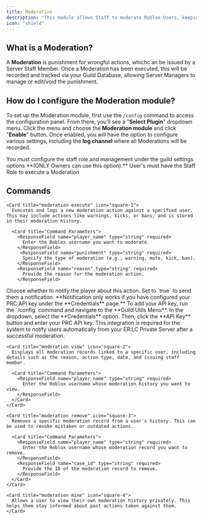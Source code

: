 ```yaml
---
title: Moderation
description: "This module allows Staff to moderate Roblox-Users, keeping track of their punishments."
icon: "shield"
---
```

## What is a Moderation?
A **Moderation** is punishment for wrongful actions, whichc an be issued by a Server Staff Member. Once a Moderation has been executed, this will be recorded and tracked via your Guild Database, allowing Server Managers to manage or edit/void the punishment. 

## How do I configure the Moderation module?
To set up the Moderation module, first use the `/config` command to access the configuration panel. From there, you’ll see a "**Select Plugin**" dropdown menu. Click the menu and choose the **Moderation module** and click "**Enable**" button. Once enabled, you will have the option to configure various settings, including the **log channel** where all Moderations will be recorded.

<Note>
You must configure the staff role and management under the guild settings options **(ONLY Owners can use this option).**
</Note>

<Warning>
User's must have the Staff Role to execute a Moderation
</Warning>

## Commands
<Card title="Moderation Commands">
  <CardGroup cols={1}>

    <Card title="moderation execute" icon="square-1">
      Executes and logs a new moderation action against a specified user. This may include actions like warnings, kicks, or bans, and is stored in their moderation history.

      <Card title="Command Parameters">
        <ResponseField name="player_name" type="string" required>
          Enter the Roblox username you want to moderate.
        </ResponseField>
         <ResponseField name="punishment" type="string" required>
          Specify the type of moderation (e.g., warning, mute, kick, ban).
        </ResponseField>
        <ResponseField name="reason" type="string" required>
          Provide the reason for the moderation action.
        </ResponseField>
<ResponseField name="notify" type="boolean" required>
  Choose whether to notify the player about this action. Set to `true` to send them a notification.
<Warning>
  **Notification only works if you have configured your PRC API key under the **Credentials** page.** To add your API key, run the `/config` command and navigate to the **Guild Utils Menu**. In the dropdown, select the **Credentials** option. Then, click the **API Key** button and enter your PRC API key. This integration is required for the system to notify users automatically from your ER:LC Private Server after a successful moderation.
</Warning>
</ResponseField>
      </Card>
    </Card>

    <Card title="moderation view" icon="square-2">
      Displays all moderation records linked to a specific user, including details such as the reason, action type, date, and issuing staff member.

      <Card title="Command Parameters">
        <ResponseField name="player_name" type="string" required>
          Enter the Roblox username whose moderation history you want to view.
        </ResponseField>
      </Card>
    </Card>

    <Card title="moderation remove" icon="square-3">
      Removes a specific moderation record from a user's history. This can be used to revoke mistaken or outdated actions.

      <Card title="Command Parameters">
        <ResponseField name="player_name" type="string" required>
          Enter the Roblox username whose moderation record you want to remove.
        </ResponseField>
        <ResponseField name="case_id" type="string" required>
          Provide the ID of the moderation record to remove.
        </ResponseField>
      </Card>
    </Card>

    <Card title="moderation mine" icon="square-4">
      Allows a user to view their own moderation history privately. This helps them stay informed about past actions taken against them.
    </Card>

  </CardGroup>
</Card>
